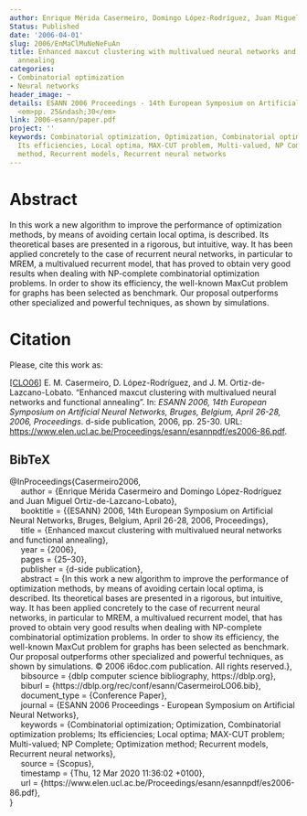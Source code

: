 ```yaml
---
author: Enrique Mérida Casermeiro, Domingo López-Rodríguez, Juan Miguel Ortiz-de-Lazcano-Lobato
Status: Published
date: '2006-04-01'
slug: 2006/EnMaClMuNeNeFuAn
title: Enhanced maxcut clustering with multivalued neural networks and functional
  annealing
categories:
- Combinatorial optimization
- Neural networks
header_image: ~
details: ESANN 2006 Proceedings - 14th European Symposium on Artificial Neural Networks,
  <em>pp. 25&ndash;30</em>
link: 2006-esann/paper.pdf
project: ''
keywords: Combinatorial optimization, Optimization, Combinatorial optimization problems,
  Its efficiencies, Local optima, MAX-CUT problem, Multi-valued, NP Complete, Optimization
  method, Recurrent models, Recurrent neural networks
---
```



# Abstract


In this work a new algorithm to improve the performance of optimization methods, by means of avoiding certain local optima, is described. Its theoretical bases are presented in a rigorous, but intuitive, way. It has been applied concretely to the case of recurrent neural networks, in particular to MREM, a multivalued recurrent model, that has proved to obtain very good results when dealing with NP-complete combinatorial optimization problems. In order to show its efficiency, the well-known MaxCut problem for graphs has been selected as benchmark. Our proposal outperforms other specialized and powerful techniques, as shown by simulations.












# Citation
Please, cite this work as:


<a name=bib-Casermeiro2006></a>[[CLO06]](#cite-Casermeiro2006) E. M. Casermeiro, D. López-Rodríguez, and J. M. Ortiz-de-Lazcano-Lobato. “Enhanced maxcut clustering with multivalued neural networks and functional annealing”. In: _ESANN 2006, 14th European Symposium on Artificial Neural Networks, Bruges, Belgium, April 26-28, 2006, Proceedings_. d-side publication, 2006, pp. 25-30. URL: [https://www.elen.ucl.ac.be/Proceedings/esann/esannpdf/es2006-86.pdf](https://www.elen.ucl.ac.be/Proceedings/esann/esannpdf/es2006-86.pdf).

::: {.callout-note appearance="minimal" collapse=true}

## BibTeX

@InProceedings{Casermeiro2006,<br>&nbsp;&nbsp;&nbsp;&nbsp;  author = {Enrique Mérida Casermeiro and Domingo López-Rodríguez and Juan Miguel Ortiz-de-Lazcano-Lobato},<br>&nbsp;&nbsp;&nbsp;&nbsp;  booktitle = {{ESANN} 2006, 14th European Symposium on Artificial Neural Networks, Bruges, Belgium, April 26-28, 2006, Proceedings},<br>&nbsp;&nbsp;&nbsp;&nbsp;  title = {Enhanced maxcut clustering with multivalued neural networks and functional annealing},<br>&nbsp;&nbsp;&nbsp;&nbsp;  year = {2006},<br>&nbsp;&nbsp;&nbsp;&nbsp;  pages = {25--30},<br>&nbsp;&nbsp;&nbsp;&nbsp;  publisher = {d-side publication},<br>&nbsp;&nbsp;&nbsp;&nbsp;  abstract = {In this work a new algorithm to improve the performance of optimization methods, by means of avoiding certain local optima, is described. Its theoretical bases are presented in a rigorous, but intuitive, way. It has been applied concretely to the case of recurrent neural networks, in particular to MREM, a multivalued recurrent model, that has proved to obtain very good results when dealing with NP-complete combinatorial optimization problems. In order to show its efficiency, the well-known MaxCut problem for graphs has been selected as benchmark. Our proposal outperforms other specialized and powerful techniques, as shown by simulations. © 2006 i6doc.com publication. All rights reserved.},<br>&nbsp;&nbsp;&nbsp;&nbsp;  bibsource = {dblp computer science bibliography, https://dblp.org},<br>&nbsp;&nbsp;&nbsp;&nbsp;  biburl = {https://dblp.org/rec/conf/esann/CasermeiroLO06.bib},<br>&nbsp;&nbsp;&nbsp;&nbsp;  document_type = {Conference Paper},<br>&nbsp;&nbsp;&nbsp;&nbsp;  journal = {ESANN 2006 Proceedings - European Symposium on Artificial Neural Networks},<br>&nbsp;&nbsp;&nbsp;&nbsp;  keywords = {Combinatorial optimization; Optimization, Combinatorial optimization problems; Its efficiencies; Local optima; MAX-CUT problem; Multi-valued; NP Complete; Optimization method; Recurrent models, Recurrent neural networks},<br>&nbsp;&nbsp;&nbsp;&nbsp;  source = {Scopus},<br>&nbsp;&nbsp;&nbsp;&nbsp;  timestamp = {Thu, 12 Mar 2020 11:36:02 +0100},<br>&nbsp;&nbsp;&nbsp;&nbsp;  url = {https://www.elen.ucl.ac.be/Proceedings/esann/esannpdf/es2006-86.pdf},<br>}

:::










